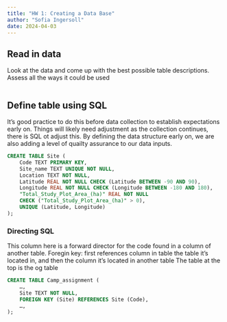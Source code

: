 ```yaml
---
title: "HW 1: Creating a Data Base"
author: "Sofia Ingersoll"
date: 2024-04-03
---
```




## Read in data

Look at the data and come up with the best possible table descriptions. Assess all the ways it could be used
```r

```


## Define table using SQL

It's good practice to do this before data collection to establish expectations early on. Things will likely need adjustment as the collection continues, there is SQL ot adjust this. By defining the data structure early on, we are also adding a level of quailty assurance to our data inputs.
```SQL
CREATE TABLE Site (
    Code TEXT PRIMARY KEY,
    Site_name TEXT UNIQUE NOT NULL,
    Location TEXT NOT NULL,
    Latitude REAL NOT NULL CHECK (Latitude BETWEEN -90 AND 90),
    Longitude REAL NOT NULL CHECK (Longitude BETWEEN -180 AND 180),
    "Total_Study_Plot_Area_(ha)" REAL NOT NULL
	CHECK ("Total_Study_Plot_Area_(ha)" > 0),
    UNIQUE (Latitude, Longitude)
);
```

### Directing SQL

This column here is a forward director for the code found in a column of another table.
Foregin key: first references column in table the table it's located in, and then the column it's located in another table
The table at the top is the og table

```SQL
CREATE TABLE Camp_assignment (
    …,
    Site TEXT NOT NULL,
    FOREIGN KEY (Site) REFERENCES Site (Code),
    …,
);
```

